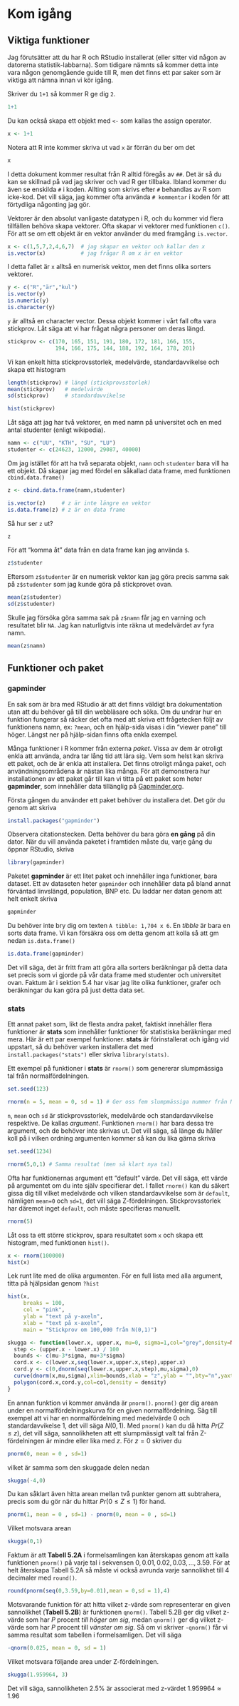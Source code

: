 
# Kom igång

## Viktiga funktioner
Jag förutsätter att du har R och RStudio installerat (eller sitter vid någon av datorerna statistik-labbarna). Som tidigare nämnts så kommer detta inte vara någon genomgående guide till R, men det finns ett par saker som är viktiga att nämna innan vi kör igång.




Skriver du `1+1` så kommer R ge dig `2`. 

```r
1+1

```

Du kan också skapa ett objekt med `<-` som kallas the assign operator.

```r
x <- 1+1
```

Notera att R inte kommer skriva ut vad `x` är förrän du ber om det

```r
x
```


I detta dokument kommer resultat från R alltid föregås av `##`. Det är så du kan se skillnad på vad jag skriver och vad R ger tillbaka. Ibland kommer du även se enskilda `#` i koden. Allting som skrivs efter `#` behandlas av R som icke-kod. Det vill säga, jag kommer ofta använda `# kommentar` i koden för att förtydliga någonting jag gör.

Vektorer är den absolut vanligaste datatypen i R, och du kommer vid flera tillfällen behöva skapa vektorer. Ofta skapar vi vektorer med funktionen `c()`. För att se om ett objekt är en vektor använder du med framgång `is.vector`.

```r
x <- c(1,5,7,2,4,6,7)  # jag skapar en vektor och kallar den x
is.vector(x)           # jag frågar R om x är en vektor
```
I detta fallet är `x` alltså en numerisk vektor, men det finns olika sorters vektorer.

```r
y <- c("R","är","kul")
is.vector(y)
is.numeric(y)
is.character(y)
```
`y` är alltså en character vector. Dessa objekt kommer i vårt fall ofta vara stickprov. Låt säga att vi har frågat några personer om deras längd. 

```r
stickprov <- c(170, 165, 151, 191, 180, 172, 181, 166, 155,
               194, 166, 175, 144, 188, 192, 164, 178, 201)
```

Vi kan enkelt hitta stickprovsstorlek, medelvärde, standardavvikelse och skapa ett histogram

```r
length(stickprov) # längd (stickprovsstorlek)
mean(stickprov)   # medelvärde
sd(stickprov)     # standardavvikelse

hist(stickprov)
```

Låt säga att jag har två vektorer, en med namn på universitet och en med antal studenter (enligt wikipedia). 

```r
namn <- c("UU", "KTH", "SU", "LU")
studenter <- c(24623, 12000, 29087, 40000)
```


Om jag istället för att ha två separata objekt, `namn` och `studenter` bara vill ha ett objekt. Då skapar jag med fördel en såkallad data frame, med funktionen `cbind.data.frame()`

```r
z <- cbind.data.frame(namn,studenter)

is.vector(z)     # z är inte längre en vektor
is.data.frame(z) # z är en data frame
```

Så hur ser `z` ut?

```r
z
```

För att "komma åt" data från en data frame kan jag använda `$`.

```r
z$studenter
```

Eftersom `z$studenter` är en numerisk vektor kan jag göra precis samma sak på `z$studenter` som jag kunde göra på stickprovet ovan.

```r
mean(z$studenter)
sd(z$studenter)
```
Skulle jag försöka göra samma sak på `z$namn` får jag en varning och resultatet blir `NA`. Jag kan naturligtvis inte räkna ut medelvärdet av fyra namn.

```r
mean(z$namn)
```


## Funktioner och paket
### gapminder{-}
En sak som är bra med RStudio är att det finns väldigt bra dokumentation utan att du behöver gå till din webbläsare och söka. Om du undrar hur en funktion fungerar så räcker det ofta med att skriva ett frågetecken följt av funktionens namn, ex: `?mean`, och en hjälp-sida visas i din "viewer pane" till höger.  Längst ner på hjälp-sidan finns ofta enkla exempel.

Många funktioner i R kommer från externa *paket*. Vissa av dem är otroligt enkla att använda, andra tar lång tid att lära sig. Vem som helst kan skriva ett paket, och de är enkla att installera. Det finns otroligt många paket, och användningsområdena är nästan lika många. För att demonstrera hur installationen av ett paket går till kan vi titta på ett paket som heter **gapminder**, som innehåller data tillänglig på [Gapminder.org](https://www.gapminder.org/).

Första gången du använder ett paket behöver du installera det. Det gör du genom att skriva
```r
install.packages("gapminder")
```

Observera citationstecken. Detta behöver du bara göra **en gång** på din dator. När du vill använda paketet i framtiden måste du, varje gång du öppnar RStudio, skriva

```r
library(gapminder)
```

Paketet **gapminder** är ett litet paket och innehåller inga funktioner, bara dataset. Ett av dataseten heter `gapminder` och innehåller data på bland annat förväntad linvslängd, population, BNP etc. Du laddar ner datan genom att helt enkelt skriva

```r
gapminder
```

Du behöver inte bry dig om texten `A tibble: 1,704 x 6`. En *tibble* är bara en sorts data frame. Vi kan försäkra oss om detta genom att kolla så att gm nedan `is.data.frame()`

```r
is.data.frame(gapminder)
```

Det vill säga, det är fritt fram att göra alla sorters beräkningar på detta data set precis som vi gjorde på vår data frame med studenter och universitet ovan. Faktum är i sektion 5.4 har visar jag lite olika funktioner, grafer och beräkningar du kan göra på just detta data set.


### stats{-}
Ett annat paket som, likt de flesta andra paket, faktiskt innehåller flera funktioner är **stats** som innehåller funktioner för statistiska beräkningar med mera. Här är ett par exempel funktioner. **stats** är förinstallerat och igång vid uppstart, så du behöver varken installera det med `install.packages("stats")` eller skriva `library(stats)`.

Ett exempel på funktioner i **stats** är `rnorm()` som genererar slumpmässiga tal från normalfördelningen.

```r
set.seed(123)
```

```r
rnorm(n = 5, mean = 0, sd = 1) # Ger oss fem slumpmässiga nummer från N(0,1)
```
`n`, `mean` och `sd` är stickprovsstorlek, medelvärde och standardavvikelse respektive. De kallas *argument*. Funktionen `rnorm()` har bara dessa tre argument, och de behöver inte skrivas ut. Det vill säga, så länge du håller koll på i vilken ordning argumenten kommer så kan du lika gärna skriva

```r
set.seed(1234)
```

```r
rnorm(5,0,1) # Samma resultat (men så klart nya tal)
```

Ofta har funktionernas argument ett "default" värde. Det vill säga, ett värde på argumentet om du inte själv specifierar det. I fallet `rnorm()` kan du säkert gissa dig till vilket medelvärde och vilken standardavvikelse som är `default`, nämligen `mean=0` och `sd=1`, det vill säga Z-fördelningen. Stickprovsstorlek har däremot inget `default`, och måste specifieras manuellt.

```r
rnorm(5)
```

Låt oss ta ett större stickprov, spara resultatet som `x` och skapa ett histogram, med funktionen `hist()`.

```r
x <- rnorm(100000)
hist(x)
```

Lek runt lite med de olika argumenten. För en full lista med alla argument, titta på hjälpsidan genom `?hist`

```r
hist(x,
     breaks = 100,
     col = "pink",
     ylab = "text på y-axeln",
     xlab = "text på x-axeln",
     main = "Stickprov om 100,000 från N(0,1)")
```



```r
skugga <- function(lower.x, upper.x, mu=0, sigma=1,col="grey",density=NULL){
  step <- (upper.x - lower.x) / 100
  bounds <- c(mu-3*sigma, mu+3*sigma)
  cord.x <- c(lower.x,seq(lower.x,upper.x,step),upper.x)
  cord.y <- c(0,dnorm(seq(lower.x,upper.x,step),mu,sigma),0)
  curve(dnorm(x,mu,sigma),xlim=bounds,xlab = "z",ylab = "",bty="n",yaxt = "n") 
  polygon(cord.x,cord.y,col=col,density = density)
}
```

En annan funktion vi kommer använda är `pnorm()`. `pnorm()` ger dig arean under en normalfördelningskurva för en given normalfördelning. Säg till exempel att vi har en normalfördelning med medelvärde 0 och standardavvikelse 1, det vill säga $N(0,1)$.
Med `pnorm()` kan du då hitta $Pr(Z\leq z)$, det vill säga, sannolikheten att ett slumpmässigt valt tal från Z-fördelningen är mindre eller lika med $z$. För $z=0$ skriver du

```r
pnorm(0, mean = 0 , sd=1)
```

vilket är samma som den skuggade delen nedan

```r
skugga(-4,0)
```

Du kan såklart även hitta arean mellan två punkter genom att subtrahera, precis som du gör när du hittar $Pr(0\leq Z \leq 1)$ för hand.

```r
pnorm(1, mean = 0 , sd=1) - pnorm(0, mean = 0 , sd=1)
```

Vilket motsvara arean

```r
skugga(0,1)
```


Faktum är att **Tabell 5.2A** i formelsamlingen kan återskapas genom att kalla funktionen `pnorm()` på varje tal i sekvensen $0, 0.01, 0.02, 0.03, ... , 3.59$. För at helt återskapa Tabell 5.2A så måste vi också avrunda varje sannolikhet till 4 decimaler med `round()`.
```r
round(pnorm(seq(0,3.59,by=0.01),mean = 0,sd = 1),4)
```

Motsvarande funktion för att hitta vilket z-värde som representerar en given sannolikhet (**Tabell 5.2B**) är funktionen `qnorm()`. Tabell 5.2B ger dig vilket z-värde som har $P$ procent *till höger om sig*, medan `qnorm()` ger dig vilket z-värde som har $P$ procent till *vänster om sig*. Så om vi skriver `-qnorm()` får vi samma resultat som tabellen i formelsamligen. Det vill säga


```r
-qnorm(0.025, mean = 0, sd = 1)
```

Vilket motsvara följande area under Z-fördelningen.

```r
skugga(1.959964, 3)
```

Det vill säga, sannolikheten $2.5 \%$ är associerat med z-värdet $1.959964 \approx 1.96$


